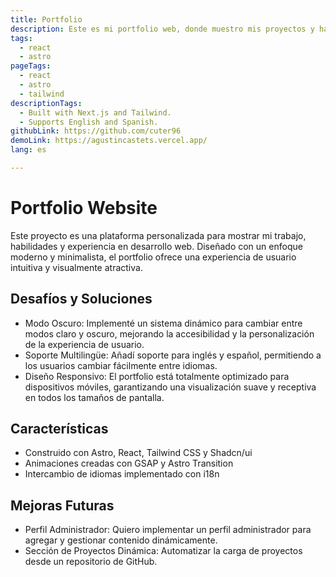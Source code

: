 ```yaml
---
title: Portfolio
description: Este es mi portfolio web, donde muestro mis proyectos y habilidades.
tags: 
  - react
  - astro
pageTags:
  - react
  - astro
  - tailwind
descriptionTags:
  - Built with Next.js and Tailwind.
  - Supports English and Spanish.
githubLink: https://github.com/cuter96
demoLink: https://agustincastets.vercel.app/
lang: es

---
```


# Portfolio Website

Este proyecto es una plataforma personalizada para mostrar mi trabajo, habilidades y experiencia en desarrollo web. Diseñado con un enfoque moderno y minimalista, el portfolio ofrece una experiencia de usuario intuitiva y visualmente atractiva.

## Desafíos y Soluciones
- Modo Oscuro: Implementé un sistema dinámico para cambiar entre modos claro y oscuro, mejorando la accesibilidad y la personalización de la experiencia de usuario.
- Soporte Multilingüe: Añadí soporte para inglés y español, permitiendo a los usuarios cambiar fácilmente entre idiomas.
- Diseño Responsivo: El portfolio está totalmente optimizado para dispositivos móviles, garantizando una visualización suave y receptiva en todos los tamaños de pantalla.

## Características

- Construido con Astro, React, Tailwind CSS y Shadcn/ui
- Animaciones creadas con GSAP y Astro Transition
- Intercambio de idiomas implementado con i18n

## Mejoras Futuras

- Perfil Administrador: Quiero implementar un perfil administrador para agregar y gestionar contenido dinámicamente.
- Sección de Proyectos Dinámica: Automatizar la carga de proyectos desde un repositorio de GitHub.
